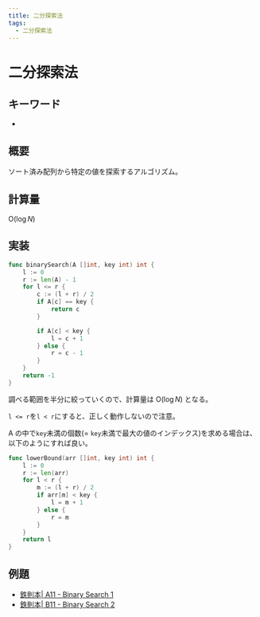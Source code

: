 ```yaml
---
title: 二分探索法
tags:
  - 二分探索法
---
```


# 二分探索法

## キーワード


- <Tag tag="二分探索法" />

## 概要

ソート済み配列から特定の値を探索するアルゴリズム。

## 計算量

$\mathrm{O}(\log{N})$

## 実装

```go
func binarySearch(A []int, key int) int {
	l := 0
	r := len(A) - 1
	for l <= r {
		c := (l + r) / 2
		if A[c] == key {
			return c
		}

		if A[c] < key {
			l = c + 1
		} else {
			r = c - 1
		}
	}
	return -1
}
```

調べる範囲を半分に絞っていくので、計算量は $\mathrm{O}(\log{N})$ となる。

`l <= r`を`l < r`にすると、正しく動作しないので注意。

A の中で`key`未満の個数(= `key`未満で最大の値のインデックス)を求める場合は、以下のようにすれば良い。

```go
func lowerBound(arr []int, key int) int {
	l := 0
	r := len(arr)
	for l < r {
		m := (l + r) / 2
		if arr[m] < key {
			l = m + 1
		} else {
			r = m
		}
	}
	return l
}
```

## 例題

- [鉄則本| A11 - Binary Search 1](https://atcoder.jp/contests/tessoku-book/tasks/tessoku_book_k)
- [鉄則本| B11 - Binary Search 2](https://atcoder.jp/contests/tessoku-book/tasks/tessoku_book_cj)
